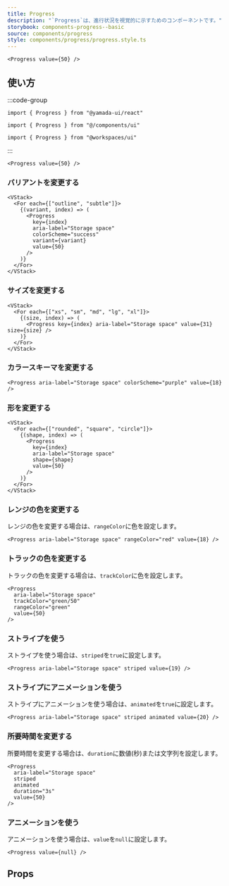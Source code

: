 ```yaml
---
title: Progress
description: "`Progress`は、進行状況を視覚的に示すためのコンポーネントです。"
storybook: components-progress--basic
source: components/progress
style: components/progress/progress.style.ts
---
```


```tsx preview
<Progress value={50} />
```

## 使い方

:::code-group

```tsx [package]
import { Progress } from "@yamada-ui/react"
```

```tsx [alias]
import { Progress } from "@/components/ui"
```

```tsx [monorepo]
import { Progress } from "@workspaces/ui"
```

:::

```tsx
<Progress value={50} />
```

### バリアントを変更する

```tsx preview
<VStack>
  <For each={["outline", "subtle"]}>
    {(variant, index) => (
      <Progress
        key={index}
        aria-label="Storage space"
        colorScheme="success"
        variant={variant}
        value={50}
      />
    )}
  </For>
</VStack>
```

### サイズを変更する

```tsx preview
<VStack>
  <For each={["xs", "sm", "md", "lg", "xl"]}>
    {(size, index) => (
      <Progress key={index} aria-label="Storage space" value={31} size={size} />
    )}
  </For>
</VStack>
```

### カラースキーマを変更する

```tsx preview
<Progress aria-label="Storage space" colorScheme="purple" value={18} />
```

### 形を変更する

```tsx preview
<VStack>
  <For each={["rounded", "square", "circle"]}>
    {(shape, index) => (
      <Progress
        key={index}
        aria-label="Storage space"
        shape={shape}
        value={50}
      />
    )}
  </For>
</VStack>
```

### レンジの色を変更する

レンジの色を変更する場合は、`rangeColor`に色を設定します。

```tsx preview
<Progress aria-label="Storage space" rangeColor="red" value={18} />
```

### トラックの色を変更する

トラックの色を変更する場合は、`trackColor`に色を設定します。

```tsx preview
<Progress
  aria-label="Storage space"
  trackColor="green/50"
  rangeColor="green"
  value={50}
/>
```

### ストライプを使う

ストライプを使う場合は、`striped`を`true`に設定します。

```tsx preview
<Progress aria-label="Storage space" striped value={19} />
```

### ストライプにアニメーションを使う

ストライプにアニメーションを使う場合は、`animated`を`true`に設定します。

```tsx preview
<Progress aria-label="Storage space" striped animated value={20} />
```

### 所要時間を変更する

所要時間を変更する場合は、`duration`に数値(秒)または文字列を設定します。

```tsx preview
<Progress
  aria-label="Storage space"
  striped
  animated
  duration="3s"
  value={50}
/>
```

### アニメーションを使う

アニメーションを使う場合は、`value`を`null`に設定します。

```tsx preview
<Progress value={null} />
```

## Props

<PropsTable name="progress" />
